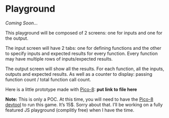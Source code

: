 # Playground

_Coming Soon..._

This playground will be composed of 2 screens: one for inputs and one for the output.

The input screen will have 2 tabs: one for defining functions and the other to specify inputs and expected results for every function. Every function may have multiple rows of inputs/expected results.

The output screen will show all the results. For each function, all the inputs, outputs and expected results. As well as a counter to display: passing function count / total function call count.

Here is a little prototype made with [Pico-8](https://www.lexaloffle.com/pico-8.php){target="_blank"}: __put link to file here__

__Note:__ This is only a POC. At this time, you will need to have the [Pico-8 devtool](https://www.lexaloffle.com/games.php?page=updates){target="_blank"} to run this game. It's 15$. Sorry about that. I'll be working on a fully featured JS playground (complitly free) when I have the time.
